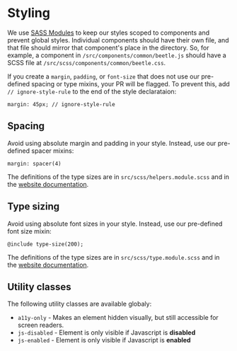 
<Meta title="Styling" />

# Styling

We use [SASS Modules](https://www.gatsbyjs.org/docs/css-modules/) to keep our styles scoped to components and prevent global styles. Individual components should have their own file, and that file should mirror that component's place in the directory. So, for example, a component in `/src/components/common/beetle.js` should have a SCSS file at `/src/scss/components/common/beetle.css`.

If you create a `margin`, `padding`, or `font-size` that does not use our pre-defined spacing or type mixins, your PR will be flagged. To prevent this, add `// ignore-style-rule` to the end of the style declarataion:

```
margin: 45px; // ignore-style-rule
```

## Spacing

Avoid using absolute margin and padding in your style. Instead, use our pre-defined spacer mixins:

```
margin: spacer(4)
```

The definitions of the type sizes are in `src/scss/helpers.module.scss` and in the [website documentation](https://covid19tracking.github.io/website-docs/?path=/story/layout--container).


## Type sizing

Avoid using absolute font sizes in your style. Instead, use our pre-defined font size mixin:

```
@include type-size(200);
```

The definitions of the type sizes are in `src/scss/type.module.scss` and in the [website documentation](https://covid19tracking.github.io/website-docs/?path=/story/typography--link).


## Utility classes

The following utility classes are available globaly:

- `a11y-only` - Makes an element hidden visually, but still accessible for screen readers.
- `js-disabled` - Element is only visible if Javascript is **disabled**
- `js-enabled` - Element is only visible if Javascript is **enabled**